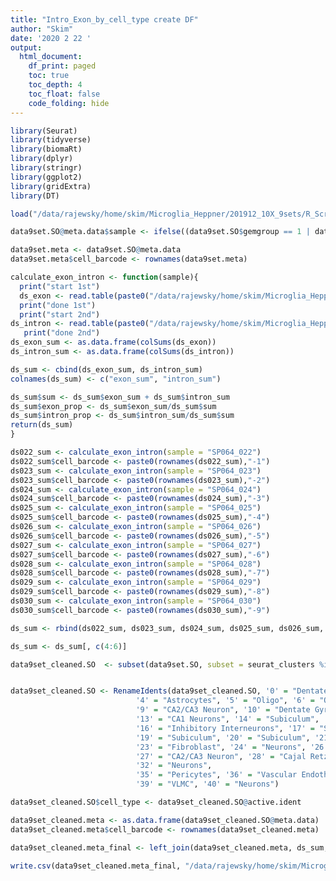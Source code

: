 ```yaml
---
title: "Intro_Exon_by_cell_type create DF"
author: "Skim"
date: '2020 2 22 '
output: 
  html_document:
    df_print: paged
    toc: true
    toc_depth: 4
    toc_float: false
    code_folding: hide
---
```


```r
library(Seurat)
library(tidyverse)
library(biomaRt)
library(dplyr)
library(stringr)
library(ggplot2)
library(gridExtra)
library(DT)
```

```r
load("/data/rajewsky/home/skim/Microglia_Heppner/201912_10X_9sets/R_Scripts/20200117_Clustering_DE_by_MAST_Seurat_object.Robj")

data9set.SO@meta.data$sample <- ifelse((data9set.SO$gemgroup == 1 | data9set.SO$gemgroup == 4 | data9set.SO$gemgroup == 7), "Ctrl", ifelse((data9set.SO$gemgroup == 2 | data9set.SO$gemgroup == 5 | data9set.SO$gemgroup == 8), "ADp40KO", "AD"))

data9set.meta <- data9set.SO@meta.data
data9set.meta$cell_barcode <- rownames(data9set.meta)

calculate_exon_intron <- function(sample){
  print("start 1st")
  ds_exon <- read.table(paste0("/data/rajewsky/home/skim/Microglia_Heppner/201912_10X_9sets/drop_seq_pipeline/out_gene_exon_tagged.dge_exon_",sample,".txt.gz"),row.names = 1, header = TRUE)
  print("done 1st")
  print("start 2nd")
ds_intron <- read.table(paste0("/data/rajewsky/home/skim/Microglia_Heppner/201912_10X_9sets/drop_seq_pipeline/out_gene_exon_tagged.dge_intron_",sample,".txt.gz"),row.names = 1, header = TRUE)
   print("done 2nd")
ds_exon_sum <- as.data.frame(colSums(ds_exon))
ds_intron_sum <- as.data.frame(colSums(ds_intron))

ds_sum <- cbind(ds_exon_sum, ds_intron_sum)
colnames(ds_sum) <- c("exon_sum", "intron_sum")

ds_sum$sum <- ds_sum$exon_sum + ds_sum$intron_sum 
ds_sum$exon_prop <- ds_sum$exon_sum/ds_sum$sum
ds_sum$intron_prop <- ds_sum$intron_sum/ds_sum$sum
return(ds_sum)
}

ds022_sum <- calculate_exon_intron(sample = "SP064_022")
ds022_sum$cell_barcode <- paste0(rownames(ds022_sum),"-1")
ds023_sum <- calculate_exon_intron(sample = "SP064_023")
ds023_sum$cell_barcode <- paste0(rownames(ds023_sum),"-2")
ds024_sum <- calculate_exon_intron(sample = "SP064_024")
ds024_sum$cell_barcode <- paste0(rownames(ds024_sum),"-3")
ds025_sum <- calculate_exon_intron(sample = "SP064_025")
ds025_sum$cell_barcode <- paste0(rownames(ds025_sum),"-4")
ds026_sum <- calculate_exon_intron(sample = "SP064_026")
ds026_sum$cell_barcode <- paste0(rownames(ds026_sum),"-5")
ds027_sum <- calculate_exon_intron(sample = "SP064_027")
ds027_sum$cell_barcode <- paste0(rownames(ds027_sum),"-6")
ds028_sum <- calculate_exon_intron(sample = "SP064_028")
ds028_sum$cell_barcode <- paste0(rownames(ds028_sum),"-7")
ds029_sum <- calculate_exon_intron(sample = "SP064_029")
ds029_sum$cell_barcode <- paste0(rownames(ds029_sum),"-8")
ds030_sum <- calculate_exon_intron(sample = "SP064_030")
ds030_sum$cell_barcode <- paste0(rownames(ds030_sum),"-9")

ds_sum <- rbind(ds022_sum, ds023_sum, ds024_sum, ds025_sum, ds026_sum, ds027_sum, ds028_sum, ds029_sum, ds030_sum)

ds_sum <- ds_sum[, c(4:6)]

```

```r
data9set_cleaned.SO  <- subset(data9set.SO, subset = seurat_clusters %in% c(seq(0,24), seq(26,30), 32, seq(35,40)))


data9set_cleaned.SO <- RenameIdents(data9set_cleaned.SO, '0' = "Dentate Gyrus", '1' = "Oligo", '2' = "CA1 Neurons", '3' = "Microglia", 
                            '4' = "Astrocytes", '5' = "Oligo", '6' = "Oligo", '7' = "Inhibitory Interneurons", '8' = "Microglia", 
                            '9' = "CA2/CA3 Neuron", '10' = "Dentate Gyrus", '11' = "Subiculum", '12' = "OPC", 
                            '13' = "CA1 Neurons", '14' = "Subiculum", '15' = "Subiculum", 
                            '16' = "Inhibitory Interneurons", '17' = "Subiculum", '18' = "CA1 Neurons",
                            '19' = "Subiculum", '20' = "Subiculum", '21' = "CA2/CA3 Neuron", '22' = "Inhibitory Interneurons",
                            '23' = "Fibroblast", '24' = "Neurons", '26' = "Choroid Plexus", 
                            '27' = "CA2/CA3 Neuron", '28' = "Cajal Retzius", '29' = "Neurons", '30' = "Inhibitory Interneurons",
                            '32' = "Neurons", 
                            '35' = "Pericytes", '36' = "Vascular Endothelial",'37' = "Microglia", '38' = "OPC",
                            '39' = "VLMC", '40' = "Neurons")

data9set_cleaned.SO$cell_type <- data9set_cleaned.SO@active.ident

data9set_cleaned.meta <- as.data.frame(data9set_cleaned.SO@meta.data)
data9set_cleaned.meta$cell_barcode <- rownames(data9set_cleaned.meta)

data9set_cleaned.meta_final <- left_join(data9set_cleaned.meta, ds_sum, by = "cell_barcode")

write.csv(data9set_cleaned.meta_final, "/data/rajewsky/home/skim/Microglia_Heppner/201912_10X_9sets/R_Scripts/20200222_exon_intron_cell_type_by_drop_seq_meta_results_DF.csv")
```
